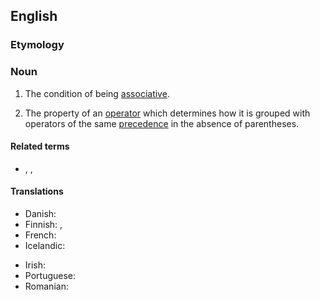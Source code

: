 ==English==

===Etymology===
{{suffix|en|associative|ity}}

===Noun===
{{wikipedia}}
{{en-noun|associativities}}

# {{lb|en|algebra}} The condition of being [[associative]].
# {{lb|en|programming}} The property of an [[operator]] which determines how it is grouped with operators of the same [[precedence]] in the absence of parentheses.

====Related terms====
* {{l|en|left-associative}}, {{l|en|right-associative}}, {{l|en|non-associative}}

====Translations====
{{trans-top|condition of being associative}}
* Danish: {{t|da|associativitet|c}}
* Finnish: {{t|fi|liitännäisyys}}, {{t|fi|assosiatiivisuus}}
* French: {{t+|fr|associativité|f}}
* Icelandic: {{t|is|tengni|f}}
{{trans-mid}}
* Irish: {{t|ga|comhthiomsaitheacht|f}}
* Portuguese: {{t+|pt|associatividade|f}}
* Romanian: {{t+|ro|asociativitate|f}}
{{trans-bottom}}